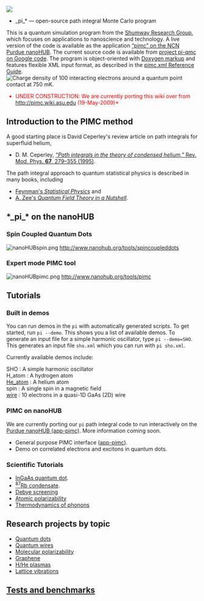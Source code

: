 <img src="pi-logo.png"/>
*_pi_* — open-source path integral Monte Carlo program

This is a quantum simulation program from the 
[http://physics.asu.edu/shumway Shumway Research Group], which focuses on applications to nanoscience and technology.
A live version of the code is available as the application [http://www.nanohub.org/tools/pimc/ “pimc” on the NCN Purdue nanoHUB].
The current source code is available from  
[http://code.google.com/p/pi-qmc  project pi-qmc on Google code].
The program is object-oriented with [http://physics.asu.edu/shumway/codes/doc/pi/index.html Doxygen markup] and features flexible XML input format, as described in the [[pimc.xml Reference Guide]].
<br style="clear:both" />
<img src="promo-qpc-v040.png" alt="Charge density of 100 interacting electrons around a quantum point contact at 750 mK."/>

<font color="red">
*UNDER CONSTRUCTION: We are currently porting this wiki over from http://pimc.wiki.asu.edu (19-May-2009)*
</font>

==Introduction to the PIMC method==
A good starting place is David Ceperley's review article on path integrals for superfluid helium,
<ul>
<li>D. M. Ceperley, <a href="http://prola.aps.org/abstract/RMP/v67/i2/p279_1"><i>“Path integrals in the theory of condensed helium,”</i> Rev. Mod. Phys. <b>67</b>, 279–355 (1995)</a>.</li>
</ul>
The path integral approach to quantum statistical physics is described in many books, including
<ul>
<li><a href="http://books.google.com/books?id=4YDfQAYrkjkC">Feynman's <i>Statistical Physics</i></a> and</li>
<li><a href="http://books.google.com/books?id=VwG0AAAACAAJ"> A. Zee's <i>Quantum Field Theory in a Nutshell</i></a>.</li>
</ul>
==*_pi_* on the nanoHUB==

===Spin Coupled Quantum Dots===
[[Image:nanoHUBspin.png]]
http://www.nanohub.org/tools/spincoupleddots

===Expert mode PIMC tool===
[[Image:nanoHUBpimc.png]]
http://www.nanohub.org/tools/pimc

==Tutorials==

===Built in demos===
You can run demos in the <code>pi</code> with automatically generated scripts. To get started, run <code>pi --demo</code>. This shows you a list of available demos.
To generate an input file for a simple harmonic oscillator, type <code>pi --demo=SHO</code>. This generates an input file <code>sho.xml</code> which you can run with <code>pi sho.xml</code>.

Currently available demos include:
;     SHO            :      A simple harmonic oscillator
;     H_atom       :        A hydrogen atom
;     [[Helium Atom Demo| He_atom]]      :        A helium atom
;     spin              :   A single spin in a magnetic field
;     [[Quantum Wire Demo| wire]]               :  10 electrons in a quasi-1D GaAs (2D) wire

===PIMC on nanoHUB===
We are currently porting our <code>pi</code> path integral code to run interactively on the [http://www.nanohub.org/tools/pimc/ Purdue nanoHUB (app-pimc)]. More information coming soon.
* General purpose PIMC interface ([http://www.nanohub.org/tools/pimc/ app-pimc]).
* Demo on correlated electrons and excitons in quantum dots.

===Scientific Tutorials===

* [[InGaAs Dot Tutorial |InGaAs quantum dot]].
* [[Trapped Bose Condensate Tutorial |<sup>87</sup>Rb condensate]].
* [[Debye screening]]
* [[Atomic polarizability]]
* [[Thermodynamics of phonons]]

==Research projects by topic==

* [[Quantum dots]]
* [[Quantum wires]]
* [[Molecular polarizability]]
* [[Graphene]]
* [[H/He plasmas]]
* [[Lattice vibrations]]

==[[Tests and benchmarks]]==